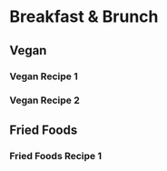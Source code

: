 # Breakfast & Brunch {-}

## Vegan {-}

### Vegan Recipe 1 {-}
### Vegan Recipe 2 {-}


## Fried Foods {-}
### Fried Foods Recipe 1 {-}
